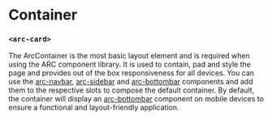 
<Meta
title='ArcCard'
component='arc-card'
/>

# Container
### `<arc-card>`

The ArcContainer is the most basic layout element and is required when using the ARC component library.
It is used to contain, pad and style the page and provides out of the box responsiveness for all devices.
You can use the [arc-navbar](?path=/story/arcnavbar--default), [arc-sidebar](?path=/story/arcsidebar--default) and [arc-bottombar](?path=/story/arcbottombar--default) components and add them to the respective slots to compose the default container.
By default, the container will display an [arc-bottombar](?path=/story/arcbottombar--default) component on mobile devices to ensure a functional and layout-friendly application.

<Canvas>
  <Story name='card' story={stories.Card} />
</Canvas>
